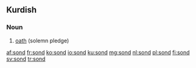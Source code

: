 ==Kurdish==

===Noun===
{{ku-noun|g=f}}

# [[oath]] (solemn pledge)

{{tbot entry|Kurdish|oath|2007|December|ku}}

[[af:sond]]
[[fr:sond]]
[[ko:sond]]
[[io:sond]]
[[ku:sond]]
[[mg:sond]]
[[nl:sond]]
[[pl:sond]]
[[fi:sond]]
[[sv:sond]]
[[tr:sond]]